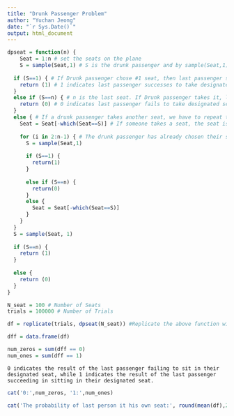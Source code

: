 ---
title: "Drunk Passenger Problem"
author: "Yuchan Jeong"
date: "`r Sys.Date()`"
output: html_document
---

```{r}
dpseat = function(n) {
    Seat = 1:n # set the seats on the plane
    S = sample(Seat,1) # S is the drunk passenger and by sample(Seat,1) function he would choose one of the seat from 1 to 100
  
  if (S==1) { # If Drunk passenger chose #1 seat, then last passenger successes to take designated seat
    return (1) # 1 indicates last passenger successes to take designated seat
  }
  else if (S==n) { # n is the last seat. If Drunk passenger takes it, last passenger fails
    return (0) # 0 indicates last passenger fails to take designated seat
  }
  else { # If a drunk passenger takes another seat, we have to repeat the process until one of the passengers takes either seat #1 or the last seat, which concludes the case.
    Seat = Seat[-which(Seat==S)] # If someone takes a seat, the seat is taken out of the options
    
    for (i in 2:n-1) { # The drunk passenger has already chosen their seat, and the last passenger must wait until the other passengers finish the process.
      S = sample(Seat,1)
      
      if (S==1) {
        return(1)
      }
      
      else if (S==n) {
        return(0)
      }
      else {
        Seat = Seat[-which(Seat==S)] 
      }
    }
  }
  S = sample(Seat, 1)
  
  if (S==n) {
    return (1)
  }
  
  else {
    return (0)
  }
}
```

```{r}
N_seat = 100 # Number of Seats
trials = 100000 # Number of Trials

df = replicate(trials, dpseat(N_seat)) #Replicate the above function with 100,000 trials to approximate the experimental probability closer to the theoretical probability, which we found to be 1/2

dff = data.frame(df)

num_zeros = sum(dff == 0)
num_ones = sum(dff == 1)
```

```
0 indicates the result of the last passenger failing to sit in their designated seat, while 1 indicates the result of the last passenger succeeding in sitting in their designated seat.
```
```{r}
cat('0:',num_zeros, '1:',num_ones)
```

```{r}
cat('The probability of last person it his own seat:', round(mean(df),2))
```

